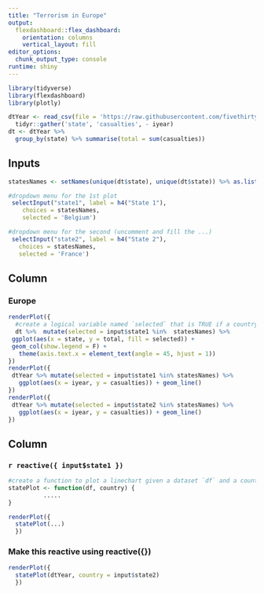 ```yaml
---
title: "Terrorism in Europe"
output: 
  flexdashboard::flex_dashboard:
    orientation: columns
    vertical_layout: fill
editor_options: 
  chunk_output_type: console
runtime: shiny
---
```


```r
library(tidyverse)
library(flexdashboard)
library(plotly)
```

```r
dtYear <- read_csv(file = 'https://raw.githubusercontent.com/fivethirtyeight/data/master/terrorism/eu_terrorism_fatalities_by_country.csv') %>% 
  tidyr::gather('state', 'casualties', - iyear)
dt <- dtYear %>% 
  group_by(state) %>% summarise(total = sum(casualties))
```

Inputs {.sidebar}
-------------------------------------

```r
statesNames <- setNames(unique(dt$state), unique(dt$state)) %>% as.list()

#dropdown menu for the 1st plot
 selectInput("state1", label = h4("State 1"), 
    choices = statesNames, 
    selected = 'Belgium')

#dropdown menu for the second (uncomment and fill the ...)
 selectInput("state2", label = h4("State 2"),
   choices = statesNames,
   selected = 'France')
```
 


Column {data-width=650}
-----------------------------------------------------------------------

### Europe

```r

renderPlot({
  #create a logical variable named `selected` that is TRUE if a country is selected in either one of the drop-down menus and FALSE otherwise. To extract the selected value use input$selectInputID e.g., input$state1
  dt %>%  mutate(selected = input$state1 %in%  statesNames) %>%
 ggplot(aes(x = state, y = total, fill = selected)) +
 geom_col(show.legend = F) +
   theme(axis.text.x = element_text(angle = 45, hjust = 1))
})
renderPlot({
 dtYear %>% mutate(selected = input$state1 %in% statesNames) %>%
   ggplot(aes(x = iyear, y = casualties)) + geom_line()
})
renderPlot({
 dtYear %>% mutate(selected = input$state2 %in% statesNames) %>%
   ggplot(aes(x = iyear, y = casualties)) + geom_line()
})

```

Column {data-width=350}
-----------------------------------------------------------------------

### `r reactive({ input$state1 })`

```r
#create a function to plot a linechart given a dataset `df` and a country name `country`
statePlot <- function(df, country) { 
          .....
}

renderPlot({ 
  statePlot(...) 
  })
```

### Make this reactive using reactive({})

```r

renderPlot({ 
  statePlot(dtYear, country = input$state2) 
  })
```

